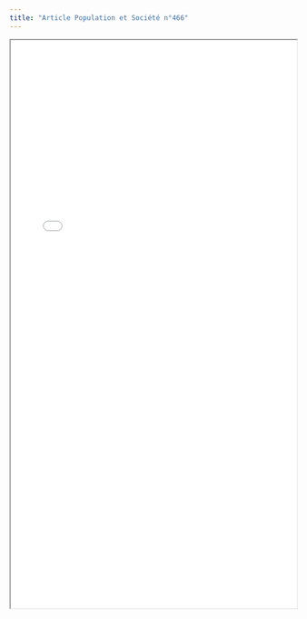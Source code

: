 ```yaml
---
title: "Article Population et Société n°466"
---
```



<p>
```{=html}
<iframe src="materiel/article_popsoc.pdf" width=100% height=1000px></iframe>
```
</p>